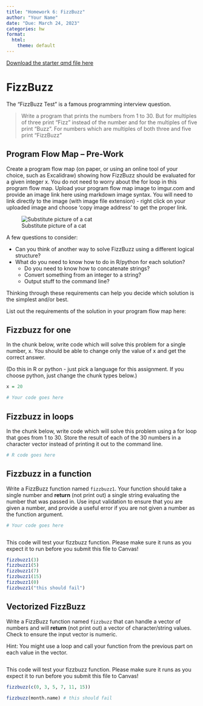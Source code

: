 ```yaml
---
title: "Homework 6: FizzBuzz"
author: "Your Name"
date: "Due: March 24, 2023"
categories: hw
format:
  html:
    theme: default
---
```


[Download the starter qmd file here](https://raw.githubusercontent.com/srvanderplas/unl-stat151/main/homework/06-fizzbuzz.qmd)


# FizzBuzz

The "FizzBuzz Test" is a famous programming interview question. 

> Write a program that prints the numbers from 1 to 30. But for multiples of three print “Fizz” instead of the number and for the multiples of five print “Buzz”. For numbers which are multiples of both three and five print “FizzBuzz"



## Program Flow Map -- Pre-Work

Create a program flow map (on paper, or using an online tool of your choice, such as Excalidraw) showing how FizzBuzz should be evaluated for a given integer x. 
You do not need to worry about the for loop in this program flow map. 
Upload your program flow map image to imgur.com and provide an image link here using markdown image syntax. 
You will need to link directly to the image (with image file extension) - right click on your uploaded image and choose 'copy image address' to get the proper link.

![Substitute picture of a cat](https://cdn.pixabay.com/photo/2017/07/25/01/22/cat-2536662_960_720.jpg)

A few questions to consider:

- Can you think of another way to solve FizzBuzz using a different logical structure? 
- What do you need to know how to do in R/python for each solution? 
    - Do you need to know how to concatenate strings? 
    - Convert something from an integer to a string? 
    - Output stuff to the command line? 

Thinking through these requirements can help you decide which solution is the simplest and/or best. 

List out the requirements of the solution in your program flow map here:


## Fizzbuzz for one

In the chunk below, write code which will solve this problem for a single number, x. You should be able to change only the value of x and get the correct answer.

(Do this in R or python - just pick a language for this assignment. If you choose python, just change the chunk types below.)

```r
x = 20

# Your code goes here

```


## Fizzbuzz in loops

In the chunk below, write code which will solve this problem using a for loop that goes from 1 to 30.
Store the result of each of the 30 numbers in a character vector instead of printing it out to the command line.

```r
# R code goes here

```



## Fizzbuzz in a function

Write a FizzBuzz function named `fizzbuzz1`. 
Your function should take a single number and **return** (not print out) a single string evaluating the number that was passed in. 
Use input validation to ensure that you are given a number, and provide a useful error if you are not given a number as the function argument.


```r
# Your code goes here



```

This code will test your fizzbuzz function. Please make sure it runs as you expect it to run before you submit this file to Canvas!

```r
fizzbuzz1(3)
fizzbuzz1(5)
fizzbuzz1(7)
fizzbuzz1(15)
fizzbuzz1(0)
fizzbuzz1("this should fail")
```


## Vectorized FizzBuzz

Write a FizzBuzz function named `fizzbuzz` that can handle a vector of numbers and will **return** (not print out) a vector of character/string values. 
Check to ensure the input vector is numeric.

Hint: You might use a loop and call your function from the previous part on each value in the vector. 

```r


```

This code will test your fizzbuzz function. 
Please make sure it runs as you expect it to run before you submit this file to Canvas!

```r
fizzbuzz(c(0, 3, 5, 7, 11, 15))

fizzbuzz(month.name) # this should fail

```

